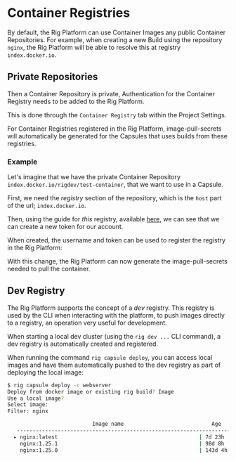 
# Container Registries

By default, the Rig Platform can use Container Images any public Container Repositories.
For example, when creating a new Build using the repository `nginx`, the Rig Platform will be able to resolve this at registry `index.docker.io`.

## Private Repositories

Then a Container Repository is private, Authentication for the Container Registry needs to be added to the Rig Platform.

This is done through the `Container Registry` tab within the Project Settings.

For Container Registries registered in the Rig Platform, image-pull-secrets will automatically be generated for the Capsules that uses builds from these registries.

### Example

Let's imagine that we have the private Container Repository `index.docker.io/rigdev/test-container`, that we want to use in a Capsule.

First, we need the _registry_ section of the repository, which is the `host` part of the url; `index.docker.io`.

Then, using the guide for _this_ registry, available [here](https://docs.docker.com/security/for-developers/access-tokens/), we can see that we can create a new token for our account.

When created, the username and token can be used to register the registry in the Rig Platform:

<Tabs>
  <TabItem value="dashboard" label="Dashboard">
    <ThemedImage
      alt="Stages of a Rollout"
      customProps={{
        zoom: true,
      }}
      sources={{
        light: "/img/dashboard/platform/container-registries/add-registry.png",
        dark: "/img/dashboard/platform/container-registries/add-registry.png",
      }}
    />
  </TabItem>
</Tabs>

With this change, the Rig Platform can now generate the image-pull-secrets needed to pull the container.

## Dev Registry

The Rig Platform supports the concept of a _dev_ registry. This registry is used by the CLI when interacting with the platform, to push images directly to a registry, an operation very useful for development.

When starting a local dev cluster (using the `rig dev ...` CLI command), a dev registry is automatically created and registered.

When running the command `rig capsule deploy`, you can access local images and have them automatically pushed to the dev registry as part of deploying the local image:

<Tabs>
  <TabItem value="cli" label="CLI">

```sh
$ rig capsule deploy -c webserver
Deploy from docker image or existing rig build? Image
Use a local image?
Select image:
Filter: nginx

                           Image name                            Age
   ---------------------------------------------------------------------
  ▸ nginx:latest                                             | 7d 23h  |
    nginx:1.25.1                                             | 98d 8h  |
    nginx:1.25.0                                             | 143d 4h |
```

  </TabItem>
</Tabs>
